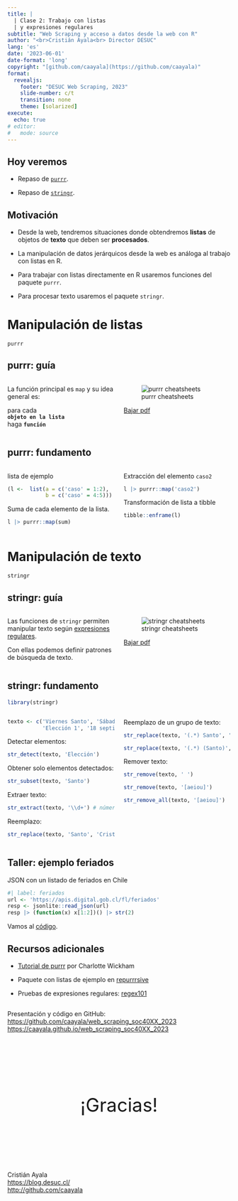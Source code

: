 ```yaml
---
title: |
  | Clase 2: Trabajo con listas 
  | y expresiones regulares
subtitle: "Web Scraping y acceso a datos desde la web con R"
author: "<br>Cristián Ayala<br> Director DESUC"
lang: 'es'
date: '2023-06-01'
date-format: 'long'
copyright: "[github.com/caayala](https://github.com/caayala)"
format: 
  revealjs:
    footer: "DESUC Web Scraping, 2023"
    slide-number: c/t
    transition: none
    theme: [solarized]
execute: 
  echo: true
# editor: 
#   mode: source
---
```




## Hoy veremos

- Repaso de [`purrr`](https://purrr.tidyverse.org).

- Repaso de [`stringr`](https://stringr.tidyverse.org).



## Motivación

- Desde la web, tendremos situaciones donde obtendremos **listas** de objetos de **texto** que deben ser **procesados**.

- La manipulación de datos jerárquicos desde la web es análoga al trabajo con listas en R.

- Para trabajar con listas directamente en R usaremos funciones del paquete `purrr`.

- Para procesar texto usaremos el paquete `stringr`.



# Manipulación de listas

`purrr`



## purrr: guía

:::: {.columns}

::: {.column width="50%"}
La función principal es `map` y su idea general es:

para cada  
__`objeto en la lista`__  
haga __`función`__
:::

::: {.column width="50%"}
![purrr cheatsheets](https://raw.githubusercontent.com/rstudio/cheatsheets/main/pngs/purrr.png)

[Bajar pdf](https://posit.co/wp-content/uploads/2022/10/purrr.pdf)
:::

::::



## purrr: fundamento  {.smaller}

:::: {.columns}

::: {.column width="50%"}
lista de ejemplo

```r
(l <-  list(a = c('caso' = 1:2),
            b = c('caso' = 4:5)))
```

Suma de cada elemento de la lista.

```r
l |> purrr::map(sum)
```
:::

::: {.column width="50%"}
Extracción del elemento `caso2`

```r
l |> purrr::map('caso2')
```

Transformación de lista a tibble

```r
tibble::enframe(l)
```
:::

::::



# Manipulación de texto

`stringr`



## stringr: guía

:::: {.columns}

::: {.column width="50%"}
Las funciones de `stringr` permiten manipular texto según [expresiones regulares](https://es.wikipedia.org/wiki/Expresión_regular).

Con ellas podemos definir patrones de búsqueda de texto.
:::

::: {.column width="50%"}
![stringr cheatsheets](https://github.com/rstudio/cheatsheets/raw/main/pngs/strings.png)

[Bajar pdf](https://posit.co/wp-content/uploads/2022/10/strings-1.pdf)

:::

::::



## stringr: fundamento {.smaller}

```r
library(stringr)
```

:::: {.columns}

::: {.column width="50%"}
```r
texto <- c('Viernes Santo', 'Sábado Santo', 
           'Elección 1', '18 septiembre')
```

Detectar elementos:

```r
str_detect(texto, 'Elección')
```

Obtener solo elementos detectados:

```r
str_subset(texto, 'Santo')
```

Extraer texto:

```r
str_extract(texto, '\\d+') # números
```

Reemplazo:

```r
str_replace(texto, 'Santo', 'Cristiano')
```
:::

::: {.column width="50%"}
Reemplazo de un grupo de texto:

```r
str_replace(texto, '(.*) Santo', '\\1')
```

```r
str_replace(texto, '(.*) (Santo)', '\\2_\\1')
```

Remover texto:

```r
str_remove(texto, ' ')
```

```r
str_remove(texto, '[aeiou]')
```

```r
str_remove_all(texto, '[aeiou]')
```
:::

::::



## Taller: ejemplo feriados

JSON con un listado de feriados en Chile

```r
#| label: feriados
url <- 'https://apis.digital.gob.cl/fl/feriados'
resp <- jsonlite::read_json(url) 
resp |> (function(x) x[1:2])() |> str(2)
```

Vamos al [código](class_2_taller.R).



## Recursos adicionales

- [Tutorial de purrr](https://github.com/cwickham/purrr-tutorial) por Charlotte Wickham

- Paquete con listas de ejemplo en [repurrrsive](https://github.com/jennybc/repurrrsive)

- Pruebas de expresiones regulares: [regex101](https://regex101.com)


##  {.smaller}

Presentación y código en GitHub:\
<https://github.com/caayala/web_scraping_soc40XX_2023>\
<https://caayala.github.io/web_scraping_soc40XX_2023>

<br>

::: {style="font-size:3em; text-align:center; padding: 50px;"}
¡Gracias!
:::

<br> 
Cristián Ayala\
<https://blog.desuc.cl/>\
<http://github.com/caayala>